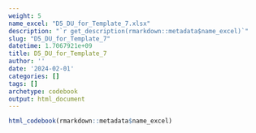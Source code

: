 ```yaml
---
weight: 5
name_excel: "D5_DU_for_Template_7.xlsx"
description: "`r get_description(rmarkdown::metadata$name_excel)`"
slug: "D5_DU_for_Template_7"
datetime: 1.7067921e+09
title: D5_DU_for_Template_7
author: ''
date: '2024-02-01'
categories: []
tags: []
archetype: codebook
output: html_document
---
```


```r
html_codebook(rmarkdown::metadata$name_excel)
```
